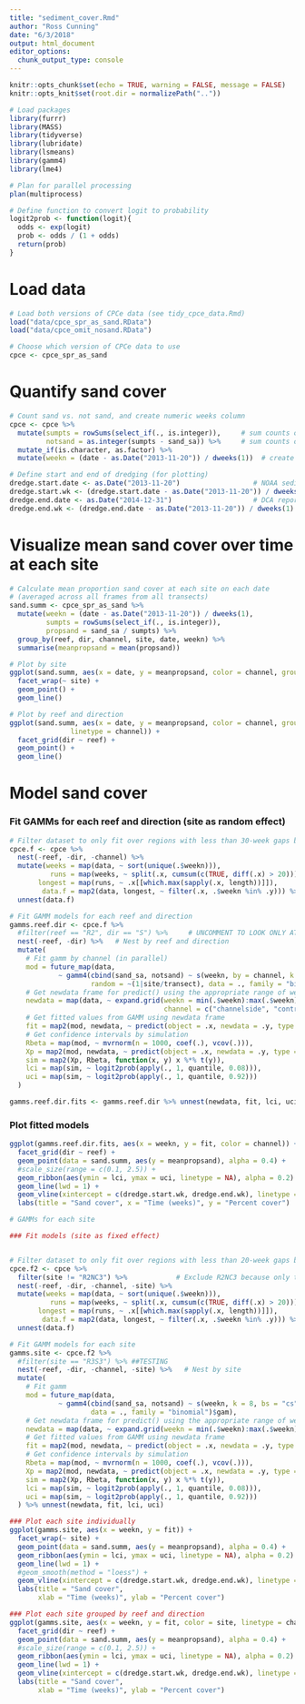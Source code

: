 ```yaml
---
title: "sediment_cover.Rmd"
author: "Ross Cunning"
date: "6/3/2018"
output: html_document
editor_options: 
  chunk_output_type: console
---
```


```r
knitr::opts_chunk$set(echo = TRUE, warning = FALSE, message = FALSE)
knitr::opts_knit$set(root.dir = normalizePath(".."))

# Load packages
library(furrr)
library(MASS)
library(tidyverse)
library(lubridate)
library(lsmeans)
library(gamm4)
library(lme4)

# Plan for parallel processing
plan(multiprocess)

# Define function to convert logit to probability
logit2prob <- function(logit){
  odds <- exp(logit)
  prob <- odds / (1 + odds)
  return(prob)
}
```

# Load data
```r
# Load both versions of CPCe data (see tidy_cpce_data.Rmd)
load("data/cpce_spr_as_sand.RData")
load("data/cpce_omit_nosand.RData")

# Choose which version of CPCe data to use
cpce <- cpce_spr_as_sand
```

# Quantify sand cover
```r
# Count sand vs. not sand, and create numeric weeks column
cpce <- cpce %>%
  mutate(sumpts = rowSums(select_if(., is.integer)),     # sum counts of all categories
         notsand = as.integer(sumpts - sand_sa)) %>%     # sum counts of not sand
  mutate_if(is.character, as.factor) %>%
  mutate(weekn = (date - as.Date("2013-11-20")) / dweeks(1))  # create numeric weeks column

# Define start and end of dredging (for plotting)
dredge.start.date <- as.Date("2013-11-20")                  # NOAA sediment report April 2016, page 44
dredge.start.wk <- (dredge.start.date - as.Date("2013-11-20")) / dweeks(1)
dredge.end.date <- as.Date("2014-12-31")                    # DCA report August 2015, page 3
dredge.end.wk <- (dredge.end.date - as.Date("2013-11-20")) / dweeks(1)
```

# Visualize mean sand cover over time at each site
```r
# Calculate mean proportion sand cover at each site on each date 
# (averaged across all frames from all transects)
sand.summ <- cpce_spr_as_sand %>%
  mutate(weekn = (date - as.Date("2013-11-20")) / dweeks(1),
         sumpts = rowSums(select_if(., is.integer)),
         propsand = sand_sa / sumpts) %>%
  group_by(reef, dir, channel, site, date, weekn) %>%
  summarise(meanpropsand = mean(propsand))

# Plot by site
ggplot(sand.summ, aes(x = date, y = meanpropsand, color = channel, groups = site)) +
  facet_wrap(~ site) +
  geom_point() +
  geom_line()

# Plot by reef and direction
ggplot(sand.summ, aes(x = date, y = meanpropsand, color = channel, groups = site,
               linetype = channel)) +
  facet_grid(dir ~ reef) +
  geom_point() +
  geom_line()
```

# Model sand cover

### Fit GAMMs for each reef and direction (site as random effect)
```r
# Filter dataset to only fit over regions with less than 30-week gaps between data points
cpce.f <- cpce %>%
  nest(-reef, -dir, -channel) %>%                                            # For each reef
  mutate(weeks = map(data, ~ sort(unique(.$weekn))),                         # Which weeks have data
          runs = map(weeks, ~ split(.x, cumsum(c(TRUE, diff(.x) > 20)))),    # Find runs w/o 20wk gaps
       longest = map(runs, ~ .x[[which.max(sapply(.x, length))]]),           # Get longest run
        data.f = map2(data, longest, ~ filter(.x, .$weekn %in% .y))) %>%     # Get data from those weeks
  unnest(data.f)

# Fit GAMM models for each reef and direction
gamms.reef.dir <- cpce.f %>%
  #filter(reef == "R2", dir == "S") %>%     # UNCOMMENT TO LOOK ONLY AT R2S (TESTING...)
  nest(-reef, -dir) %>%   # Nest by reef and direction
  mutate(
    # Fit gamm by channel (in parallel)
    mod = future_map(data, 
            ~ gamm4(cbind(sand_sa, notsand) ~ s(weekn, by = channel, k = 8, bs = "cs") + channel, 
                    random = ~(1|site/transect), data = ., family = "binomial")$gam),
    # Get newdata frame for predict() using the appropriate range of weeks
    newdata = map(data, ~ expand.grid(weekn = min(.$weekn):max(.$weekn),
                                      channel = c("channelside", "control"))),
    # Get fitted values from GAMM using newdata frame
    fit = map2(mod, newdata, ~ predict(object = .x, newdata = .y, type = "response")),
    # Get confidence intervals by simulation
    Rbeta = map(mod, ~ mvrnorm(n = 1000, coef(.), vcov(.))),
    Xp = map2(mod, newdata, ~ predict(object = .x, newdata = .y, type = "lpmatrix")),
    sim = map2(Xp, Rbeta, function(x, y) x %*% t(y)),
    lci = map(sim, ~ logit2prob(apply(., 1, quantile, 0.08))),
    uci = map(sim, ~ logit2prob(apply(., 1, quantile, 0.92)))
  )

gamms.reef.dir.fits <- gamms.reef.dir %>% unnest(newdata, fit, lci, uci)
```

### Plot fitted models
```r
ggplot(gamms.reef.dir.fits, aes(x = weekn, y = fit, color = channel)) +
  facet_grid(dir ~ reef) +
  geom_point(data = sand.summ, aes(y = meanpropsand), alpha = 0.4) +
  #scale_size(range = c(0.1, 2.5)) +
  geom_ribbon(aes(ymin = lci, ymax = uci, linetype = NA), alpha = 0.2) + 
  geom_line(lwd = 1) +
  geom_vline(xintercept = c(dredge.start.wk, dredge.end.wk), linetype = 1, lwd = 0.25) +
  labs(title = "Sand cover", x = "Time (weeks)", y = "Percent cover")
```

```r
# GAMMs for each site

### Fit models (site as fixed effect)


# Filter dataset to only fit over regions with less than 20-week gaps between data points
cpce.f2 <- cpce %>%
  filter(site != "R2NC3") %>%            # Exclude R2NC3 because only three data points
  nest(-reef, -dir, -channel, -site) %>%                                            # For each reef
  mutate(weeks = map(data, ~ sort(unique(.$weekn))),                         # Which weeks have data
          runs = map(weeks, ~ split(.x, cumsum(c(TRUE, diff(.x) > 20)))),    # Find runs w/o 20wk gaps
       longest = map(runs, ~ .x[[which.max(sapply(.x, length))]]),           # Get longest run
        data.f = map2(data, longest, ~ filter(.x, .$weekn %in% .y))) %>%     # Get data from those weeks
  unnest(data.f)

# Fit GAMM models for each site
gamms.site <- cpce.f2 %>%
  #filter(site == "R3S3") %>% ##TESTING
  nest(-reef, -dir, -channel, -site) %>%   # Nest by site
  mutate(
    # Fit gamm
    mod = future_map(data, 
            ~ gamm4(cbind(sand_sa, notsand) ~ s(weekn, k = 8, bs = "cs"), random = ~(1|transect), 
                    data = ., family = "binomial")$gam),
    # Get newdata frame for predict() using the appropriate range of weeks
    newdata = map(data, ~ expand.grid(weekn = min(.$weekn):max(.$weekn))),
    # Get fitted values from GAMM using newdata frame
    fit = map2(mod, newdata, ~ predict(object = .x, newdata = .y, type = "response")),
    # Get confidence intervals by simulation
    Rbeta = map(mod, ~ mvrnorm(n = 1000, coef(.), vcov(.))),
    Xp = map2(mod, newdata, ~ predict(object = .x, newdata = .y, type = "lpmatrix")),
    sim = map2(Xp, Rbeta, function(x, y) x %*% t(y)),
    lci = map(sim, ~ logit2prob(apply(., 1, quantile, 0.08))),
    uci = map(sim, ~ logit2prob(apply(., 1, quantile, 0.92)))
  ) %>% unnest(newdata, fit, lci, uci)
```

```r
### Plot each site individually
ggplot(gamms.site, aes(x = weekn, y = fit)) +
  facet_wrap(~ site) +
  geom_point(data = sand.summ, aes(y = meanpropsand), alpha = 0.4) +
  geom_ribbon(aes(ymin = lci, ymax = uci, linetype = NA), alpha = 0.2) + 
  geom_line(lwd = 1) +
  #geom_smooth(method = "loess") +
  geom_vline(xintercept = c(dredge.start.wk, dredge.end.wk), linetype = 1, lwd = 0.25) +
  labs(title = "Sand cover",
       xlab = "Time (weeks)", ylab = "Percent cover")
```

```r
### Plot each site grouped by reef and direction
ggplot(gamms.site, aes(x = weekn, y = fit, color = site, linetype = channel)) +
  facet_grid(dir ~ reef) +
  geom_point(data = sand.summ, aes(y = meanpropsand), alpha = 0.4) +
  #scale_size(range = c(0.1, 2.5)) +
  geom_ribbon(aes(ymin = lci, ymax = uci, linetype = NA), alpha = 0.2) + 
  geom_line(lwd = 1) +
  geom_vline(xintercept = c(dredge.start.wk, dredge.end.wk), linetype = 1, lwd = 0.25) +
  labs(title = "Sand cover",
       xlab = "Time (weeks)", ylab = "Percent cover")
```

